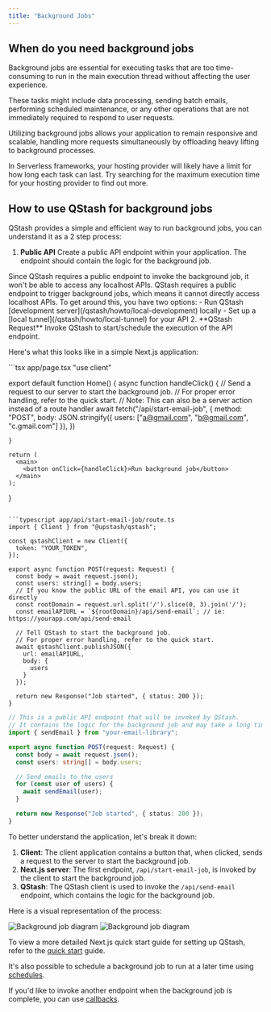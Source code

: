 ---
title: "Background Jobs"
---

## When do you need background jobs
Background jobs are essential for executing tasks that are too time-consuming to run in the 
main execution thread without affecting the user experience. 

These tasks might include data processing, sending batch emails, performing scheduled maintenance, 
or any other operations that are not immediately required to respond to user requests. 

Utilizing background jobs allows your application to remain responsive and scalable, handling more requests simultaneously by offloading 
heavy lifting to background processes.

<Note>
In Serverless frameworks, your hosting provider will likely have a limit for how long each task can last. Try searching
for the maximum execution time for your hosting provider to find out more.
</Note>

## How to use QStash for background jobs
QStash provides a simple and efficient way to run background jobs, you can understand it as a 2 step process:

1. **Public API** Create a public API endpoint within your application. The endpoint should contain the logic for the background job.
<Warning>
Since QStash requires a public endpoint to invoke the background job, it won't be able to access any localhost APIs. 
QStash requires a public endpoint to trigger background jobs, which means it cannot directly access localhost APIs. 
To get around this, you have two options:
- Run QStash [development server](/qstash/howto/local-development) locally
- Set up a [local tunnel](/qstash/howto/local-tunnel) for your API
</Warning>
2. **QStash Request** Invoke QStash to start/schedule the execution of the API endpoint.

Here's what this looks like in a simple Next.js application:

<CodeGroup>
  ```tsx app/page.tsx
  "use client"

  export default function Home() {
    async function handleClick() {
      // Send a request to our server to start the background job.
      // For proper error handling, refer to the quick start.
      // Note: This can also be a server action instead of a route handler
      await fetch("/api/start-email-job", {
        method: "POST",
        body: JSON.stringify({
          users: ["a@gmail.com", "b@gmail.com", "c.gmail.com"]
        }),
      })

    }

    return (
      <main>
        <button onClick={handleClick}>Run background job</button>
      </main>
    );
  }
  ```

  ```typescript app/api/start-email-job/route.ts
  import { Client } from "@upstash/qstash";

  const qstashClient = new Client({
    token: "YOUR_TOKEN",
  });

  export async function POST(request: Request) {
    const body = await request.json();
    const users: string[] = body.users;
    // If you know the public URL of the email API, you can use it directly
    const rootDomain = request.url.split('/').slice(0, 3).join('/');
    const emailAPIURL = `${rootDomain}/api/send-email`; // ie: https://yourapp.com/api/send-email

    // Tell QStash to start the background job.
    // For proper error handling, refer to the quick start.
    await qstashClient.publishJSON({
      url: emailAPIURL,
      body: {
        users
      }
    });

    return new Response("Job started", { status: 200 });
  }

  ```

  ```typescript app/api/send-email/route.ts
  // This is a public API endpoint that will be invoked by QStash.
  // It contains the logic for the background job and may take a long time to execute.
  import { sendEmail } from "your-email-library";

  export async function POST(request: Request) {
    const body = await request.json();
    const users: string[] = body.users;

    // Send emails to the users
    for (const user of users) {
      await sendEmail(user);
    }

    return new Response("Job started", { status: 200 });
  }
  ```
</CodeGroup>

To better understand the application, let's break it down:

1. **Client**: The client application contains a button that, when clicked, sends a request to the server to start the background job.
2. **Next.js server**: The first endpoint, `/api/start-email-job`, is invoked by the client to start the background job. 
3. **QStash**: The QStash client is used to invoke the `/api/send-email` endpoint, which contains the logic for the background job.

Here is a visual representation of the process:

<Frame>
  <img className="block dark:hidden" src="/img/qstash/qstash-bgjob-light.png" alt="Background job diagram" />
  <img className="hidden dark:block" src="/img/qstash/qstash-bgjob-dark.png" alt="Background job diagram" />
</Frame>

To view a more detailed Next.js quick start guide for setting up QStash, refer to the [quick start](/qstash/quickstarts/vercel-nextjs) guide.

It's also possible to schedule a background job to run at a later time using [schedules](/qstash/features/schedules).

If you'd like to invoke another endpoint when the background job is complete, you can use [callbacks](/qstash/features/callbacks).